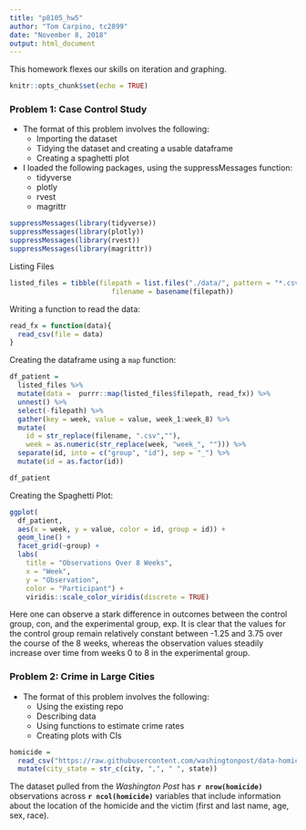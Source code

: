 ```yaml
---
title: "p8105_hw5"
author: "Tom Carpino, tc2899"
date: "November 8, 2018"
output: html_document
---
```


This homework flexes our skills on iteration and graphing. 

```r
knitr::opts_chunk$set(echo = TRUE)

```

### Problem 1: Case Control Study 

* The format of this problem involves the following: 
    + Importing the dataset
    + Tidying the dataset and creating a usable dataframe 
    + Creating a spaghetti plot 

* I loaded the following packages, using the suppressMessages function: 
    + tidyverse
    + plotly
    + rvest
    + magrittr

```r
suppressMessages(library(tidyverse))
suppressMessages(library(plotly))
suppressMessages(library(rvest))
suppressMessages(library(magrittr))
```

Listing Files 
```r
listed_files = tibble(filepath = list.files("./data/", pattern = "*.csv", full.names = TRUE),
                         filename = basename(filepath))
```

Writing a function to read the data: 

```r
read_fx = function(data){
  read_csv(file = data)
}
```

Creating the dataframe using a `map` function: 

```r
df_patient = 
  listed_files %>% 
  mutate(data =  purrr::map(listed_files$filepath, read_fx)) %>% 
  unnest() %>% 
  select(-filepath) %>% 
  gather(key = week, value = value, week_1:week_8) %>% 
  mutate(
    id = str_replace(filename, ".csv",""), 
    week = as.numeric(str_replace(week, "week_", ""))) %>% 
  separate(id, into = c("group", "id"), sep = "_") %>% 
  mutate(id = as.factor(id))

df_patient
```

Creating the Spaghetti Plot: 
```r
ggplot(
  df_patient, 
  aes(x = week, y = value, color = id, group = id)) + 
  geom_line() +
  facet_grid(~group) +
  labs(
    title = "Observations Over 8 Weeks", 
    x = "Week", 
    y = "Observation", 
    color = "Participant") + 
    viridis::scale_color_viridis(discrete = TRUE)
```

Here one can observe a stark difference in outcomes between the control group, con, and the experimental group, exp. It is clear that the values for the control group remain relatively constant between -1.25 and 3.75 over the course of the 8 weeks, whereas the observation values steadily increase over time from weeks 0 to 8 in the experimental group.  

### Problem 2: Crime in Large Cities 

* The format of this problem involves the following: 
    + Using the existing repo
    + Describing data 
    + Using functions to estimate crime rates
    + Creating plots with CIs

```r
homicide = 
  read_csv("https://raw.githubusercontent.com/washingtonpost/data-homicides/master/homicide-data.csv", col_names = TRUE) %>% 
  mutate(city_state = str_c(city, ",", " ", state))
```

The dataset pulled from the _Washington Post_ has **`r nrow(homicide)`** observations across **`r ncol(homicide)`** variables that include information about the location of the homicide and the victim (first and last name, age, sex, race).  
